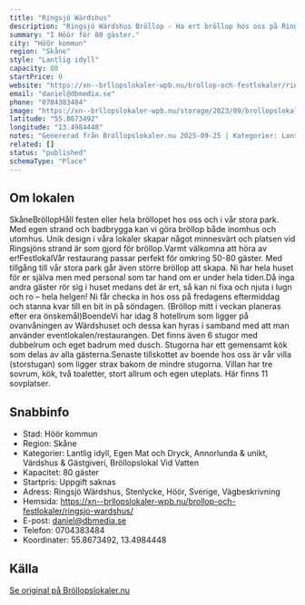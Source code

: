 ```yaml
---
title: "Ringsjö Wärdshus"
description: "Ringsjö Wärdshus Bröllop - Ha ert bröllop hos oss på Ringsjö Wärdshus. Se vår fina Bröllopslokal. Skicka gärna en förfrågan så hjälper vi Er!"
summary: "I Höör för 80 gäster."
city: "Höör kommun"
region: "Skåne"
style: "Lantlig idyll"
capacity: 80
startPrice: 0
website: "https://xn--brllopslokaler-wpb.nu/brollop-och-festlokaler/ringsjo-wardshus/"
email: "daniel@dbmedia.se"
phone: "0704383484"
image: "https://xn--brllopslokaler-wpb.nu/storage/2023/09/brollopslokal-ringsjo-warddhus-skane-horby-hoor-festlokal-brollop.webp"
latitude: "55.8673492"
longitude: "13.4984448"
notes: "Genererad från Bröllopslokaler.nu 2025-09-25 | Kategorier: Lantlig idyll, Egen Mat och Dryck, Annorlunda & unikt, Värdshus & Gästgiveri, Bröllopslokal Vid Vatten"
related: []
status: "published"
schemaType: "Place"
---
```


## Om lokalen

SkåneBröllopHåll festen eller hela bröllopet hos oss och i vår stora park. Med egen strand och badbrygga kan vi göra bröllop både inomhus och utomhus. Unik design i våra lokaler skapar något minnesvärt och platsen vid Ringsjöns strand är som gjord för bröllop.Varmt välkomna att höra av er!FestlokalVår restaurang passar perfekt för omkring 50-80 gäster. Med tillgång till vår stora park går även större bröllop att skapa. Ni har hela huset för er själva men med personal som tar hand om er under hela tiden.Då inga andra gäster rör sig i huset medans det är ert, så kan ni fixa och njuta i lugn och ro – hela helgen! Ni får checka in hos oss på fredagens eftermiddag och stanna kvar till en bit in på söndagen. (Bröllop mitt i veckan planeras efter era önskemål)BoendeVi har idag 8 hotellrum som ligger på ovanvåningen av Wärdshuset och dessa kan hyras i samband med att man använder eventlokalen/restaurangen. Det finns även 6 stugor med dubbelrum och eget badrum med dusch. Stugorna har ett gemensamt kök som delas av alla gästerna.Senaste tillskottet av boende hos oss är vår villa (storstugan) som ligger strax bakom de mindre stugorna. Villan har tre sovrum, kök, två toaletter, stort allrum och egen uteplats. Här finns 11 sovplatser.

## Snabbinfo

- Stad: Höör kommun
- Region: Skåne
- Kategorier: Lantlig idyll, Egen Mat och Dryck, Annorlunda & unikt, Värdshus & Gästgiveri, Bröllopslokal Vid Vatten
- Kapacitet: 80 gäster
- Startpris: Uppgift saknas
- Adress: Ringsjö Wärdshus, Stenlycke, Höör, Sverige, Vägbeskrivning
- Hemsida: https://xn--brllopslokaler-wpb.nu/brollop-och-festlokaler/ringsjo-wardshus/
- E-post: daniel@dbmedia.se
- Telefon: 0704383484
- Koordinater: 55.8673492, 13.4984448

## Källa

[Se original på Bröllopslokaler.nu](https://xn--brllopslokaler-wpb.nu/brollop-och-festlokaler/ringsjo-wardshus/)
